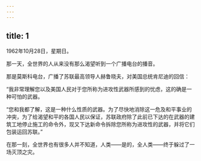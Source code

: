 ```yaml
---
---
---
```

title: 1
---



1962年10月28日，星期日。

那一天，全世界的人从来没有那么渴望听到一个广播电台的播音。

那是莫斯科电台，广播了苏联最高领导人赫鲁晓夫，对美国总统肯尼迪的回信：

“我非常理解您以及美国人民对于您所称为进攻性武器所感到的忧虑，这的确是一种可怕的武器。

“您和我都了解，这是一种什么性质的武器。为了尽快地消除这一危及和平事业的冲突，为了给渴望和平的各国人民以保证，苏联政府除了此前已下达的在武器的建筑工地停止施工的命令外，现又下达新命令拆除您所称为进攻性的武器，并将它们包装运回苏联。”

在那一刻，全世界也有很多人并不知道，人类——是的，全人类——终于躲过了一场灭顶之灾。